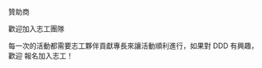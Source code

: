 
<Info />

<IconGroups />

<DDDinfo />

<p
  css={css`
    text-align: center;
    font-size: 36px;
    font-weight: 600;
    margin-bottom: 60px;
  `}
>
  贊助商
</p>

<SponsorList />

<p
  css={css`
    text-align: center;
    font-size: 36px;
    font-weight: 600;
  `}
>
  歡迎加入志工團隊
</p>

<p
  css={css`
    font-size: 16px;
    font-weight: 400;
    text-align: center;
  `}
>
  每一次的活動都需要志工夥伴貢獻專長來讓活動順利進行，如果對 DDD 有興趣，歡迎
  <Link to="/volunteer">報名加入志工</Link>！
</p>

